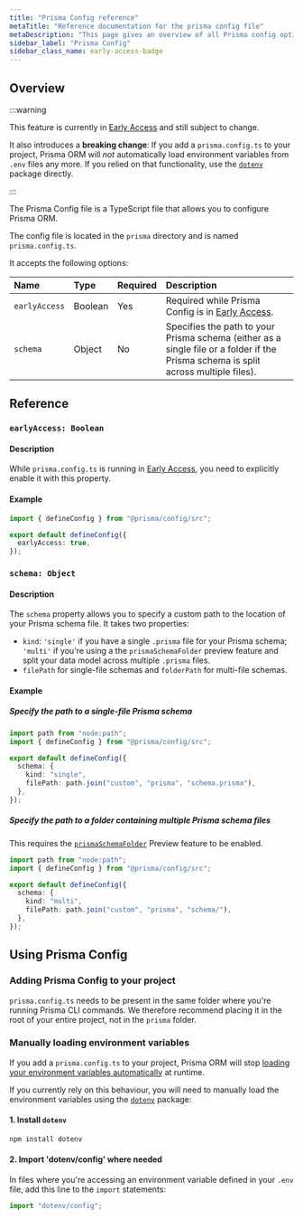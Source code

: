 ```yaml
---
title: "Prisma Config reference"
metaTitle: "Reference documentation for the prisma config file"
metaDescription: "This page gives an overview of all Prisma config options available for use."
sidebar_label: "Prisma Config"
sidebar_class_name: early-access-badge
---
```


## Overview

:::warning

This feature is currently in [Early Access](/orm/more/releases#early-access) and still subject to change.

It also introduces a **breaking change**: If you add a `prisma.config.ts` to your project, Prisma ORM will _not_ automatically load environment variables from `.env` files any more. If you relied on that functionality, use the [`dotenv`](https://github.com/motdotla/dotenv) package directly.

:::

The Prisma Config file is a TypeScript file that allows you to configure Prisma ORM.

The config file is located in the `prisma` directory and is named `prisma.config.ts`.

It accepts the following options:

| Name          | Type    | Required | Description                                                                                                                         |
| :------------ | :------ | :------- | :---------------------------------------------------------------------------------------------------------------------------------- |
| `earlyAccess` | Boolean | Yes      | Required while Prisma Config is in [Early Access](/orm/more/releases#early-access).                                                 |
| `schema`      | Object  | No       | Specifies the path to your Prisma schema (either as a single file or a folder if the Prisma schema is split across multiple files). |

## Reference

### `earlyAccess: Boolean`

#### Description

While `prisma.config.ts` is running in [Early Access](/orm/more/releases#early-access), you need to explicitly enable it with this property.

#### Example

```ts
import { defineConfig } from "@prisma/config/src";

export default defineConfig({
  earlyAccess: true,
});
```

### `schema: Object`

#### Description

The `schema` property allows you to specify a custom path to the location of your Prisma schema file. It takes two properties:

- `kind`: `'single'` if you have a single `.prisma` file for your Prisma schema; `'multi'` if you're using a the `prismaSchemaFolder` preview feature and split your data model across multiple `.prisma` files.
- `filePath` for single-file schemas and `folderPath` for multi-file schemas.

#### Example

##### Specify the path to a single-file Prisma schema

```ts
import path from "node:path";
import { defineConfig } from "@prisma/config/src";

export default defineConfig({
  schema: {
    kind: "single",
    filePath: path.join("custom", "prisma", "schema.prisma"),
  },
});
```

##### Specify the path to a folder containing multiple Prisma schema files

This requires the [`prismaSchemaFolder`](/orm/prisma-schema/overview/location#multi-file-prisma-schema) Preview feature to be enabled.

```ts
import path from "node:path";
import { defineConfig } from "@prisma/config/src";

export default defineConfig({
  schema: {
    kind: "multi",
    filePath: path.join("custom", "prisma", "schema/"),
  },
});
```

## Using Prisma Config

### Adding Prisma Config to your project

`prisma.config.ts` needs to be present in the same folder where you're running Prisma CLI commands. We therefore recommend placing it in the root of your entire project, not in the `prisma` folder.

### Manually loading environment variables

If you add a `prisma.config.ts` to your project, Prisma ORM will stop [loading your environment variables automatically](https://github.com/prisma/prisma/issues/15620) at runtime.

If you currently rely on this behaviour, you will need to manually load the environment variables using the [`dotenv`](https://github.com/motdotla/dotenv) package:

#### 1. Install `dotenv`

```ts
npm install dotenv
```

#### 2. Import 'dotenv/config' where needed

In files where you're accessing an environment variable defined in your `.env` file, add this line to the `import` statements:

```ts
import "dotenv/config";
```
